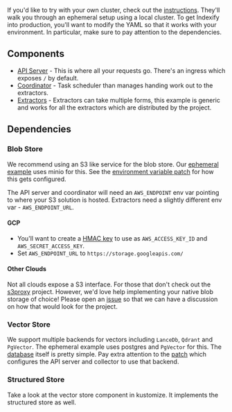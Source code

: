 If you'd like to try with your own cluster, check out the
[instructions][operations/k8s]. They'll walk you through an ephemeral setup
using a local cluster. To get Indexify into production, you'll want to modify
the YAML so that it works with your environment. In particular, make sure to pay
attention to the dependencies.

[operations/k8s]:
  https://github.com/tensorlakeai/indexify/tree/main/operations/k8s

## Components

- [API Server][api.yaml] - This is where all your requests go. There's an
  ingress which exposes `/` by default.
- [Coordinator][coordinator.yaml] - Task scheduler than manages handing work out
  to the extractors.
- [Extractors][extractor.yaml] - Extractors can take multiple forms, this
  example is generic and works for all the extractors which are distributed by
  the project.

[api.yaml]:
  https://github.com/tensorlakeai/indexify/blob/main/operations/k8s/kustomize/base/api.yaml
[coordinator.yaml]:
  https://github.com/tensorlakeai/indexify/blob/main/operations/k8s/kustomize/base/coordinator.yaml
[extractor.yaml]:
  https://github.com/tensorlakeai/indexify/blob/main/operations/k8s/kustomize/components/extractor/extractor.yaml

## Dependencies

### Blob Store

We recommend using an S3 like service for the blob store. Our [ephemeral
example][kustomize/local] uses minio for this. See the [environment variable
patch][minio/api.yaml] for how this gets configured.

[kustomize/local]:
  https://github.com/tensorlakeai/indexify/blob/main/operations/k8s/kustomize/local/kustomization.yaml
[minio/api.yaml]:
  https://github.com/tensorlakeai/indexify/blob/main/operations/k8s/kustomize/components/minio/api.yaml

The API server and coordinator will need an `AWS_ENDPOINT` env var pointing to
where your S3 solution is hosted. Extractors need a slightly different env var -
`AWS_ENDPOINT_URL`.

#### GCP

- You'll want to create a [HMAC key][gcp-hmac] to use as `AWS_ACCESS_KEY_ID` and
  `AWS_SECRET_ACCESS_KEY`.
- Set `AWS_ENDPOINT_URL` to `https://storage.googleapis.com/`

[gcp-hmac]: https://cloud.google.com/storage/docs/authentication/hmackeys

#### Other Clouds

Not all clouds expose a S3 interface. For those that don't check out the
[s3proxy][s3proxy] project. However, we'd love help implementing your native
blob storage of choice! Please open an [issue][issue] so that we can have a
discussion on how that would look for the project.

[s3proxy]: https://github.com/gaul/s3proxy
[issue]: https://github.com/tensorlakeai/indexify/issues

### Vector Store

We support multiple backends for vectors including `LanceDb`, `Qdrant` and
`PgVector`. The ephemeral example uses postgres and `PgVector` for this. The
[database][vector-store.yaml] itself is pretty simple. Pay extra attention to
the [patch][postgres/config.yaml] which configures the API server and collector
to use that backend.

[vector-store.yaml]:
  https://github.com/tensorlakeai/indexify/blob/main/operations/k8s/kustomize/components/postgres/vector-store.yaml
[postgres/config.yaml]:
  https://github.com/tensorlakeai/indexify/blob/main/operations/k8s/kustomize/components/postgres/config.yaml

### Structured Store

Take a look at the vector store component in kustomize. It implements the
structured store as well.
